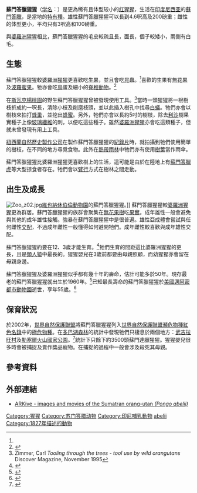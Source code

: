 {{Speciesbox
| taxon = Pongo abelii
| authority = [[René-Primevère_Lesson|Lesson]], 1827
| name = 蘇門答臘猩猩
| status = CR
| status_ref = <ref name=IUCN>{{IUCN2007 | assessors = Singleton, I., Wich, S.A. & Griffiths, M. | year = 2007 | id = 39780 | title = Pongo abelii | downloaded = 2007-09-13}}</ref>
| trend = unknown
| status_system = iucn3.1
| image = Orang-utan bukit lawang 2006.jpg
| image_width = 250px
| range_map = Mapa distribuicao pongo abelii.png
| range_map_caption = 分布区域
}}
'''蘇門答臘猩猩'''（[[学名|学名]]：''{{lang|la|Pongo abelii}}''）是更為稀有且体型较小的[[红猩猩|红猩猩]]，生活在[[印度尼西亚|印度尼西亚]]的[[蘇門答臘|蘇門答臘]]，是當地的[[特有種|特有種]]。雄性蘇門答臘猩猩可以長到4.6呎高及200磅重；雌性的体型更小，平均只有3呎高和100磅重。

與[[婆羅洲猩猩|婆羅洲猩猩]]相比，蘇門答臘猩猩的毛皮較疏且長，面長，個子較矮小，兩側有白毛。

==生態==
蘇門答臘猩猩較[[婆羅洲猩猩|婆羅洲猩猩]]更喜歡吃[[生果|生果]]，並且會吃[[昆蟲|昆蟲]]。<ref name="wich2004"/>喜歡的生果有[[無花果|無花果]]及[[波羅蜜果|波羅蜜果]]。牠亦會吃[[鳥|鳥]]蛋及細小的[[脊椎動物|脊椎動物]]。<ref>{{Cite web |url=http://www.bbc.co.uk/nature/wildfacts/factfiles/360.shtml |title=BBC - Science & Nature - Wildfacts - Sumatran orangutan |access-date=2008-01-31 |archive-date=2012-07-21 |archive-url=https://archive.today/20120721082357/http://www.bbc.co.uk/nature/life/Sumatran_Orangutan |dead-url=no }}</ref>

在[[斯瓦克楊桃園|斯瓦克楊桃園]]的野生蘇門答臘猩猩曾被發現使用工具。<ref>Zimmer, Carl ''Tooling through the trees - tool use by wild orangutans'' Discover Magazine, November 1995</ref>當時一頭猩猩將一根樹枝折成約一呎長，清除小枝及削磨枝頭，並以此插入樹孔中找尋[[白蟻|白蟻]]。牠們亦會以樹枝來拍打[[蜂巢|蜂巢]]，並挖出[[蜂蜜|蜂蜜]]。另外，牠們亦會以長約5吋的樹枝，除去[[利沙|利沙]]樹果實種子上像[[玻璃纖維|玻璃纖維]]的刺，以便吃這些種子。雖然[[婆羅洲猩猩|婆羅洲猩猩]]亦會吃這類種子，但就未曾發現有用上工具。

[[紐西蘭自然歷史製作公司|紐西蘭自然歷史製作公司]]在製作蘇門答臘猩猩的[[紀錄片|紀錄片]]時，就拍攝到牠們使用簡單的樹枝，在不同的地方尋覓食物。此外在[[熱帶雨林|熱帶雨林]]中牠們亦有使用[[樹葉|樹葉]]當作雨傘。

蘇門答臘猩猩比婆羅洲猩猩更喜歡樹上的生活，這可能是由於在陸地上有[[蘇門答臘虎|蘇門答臘虎]]等大型掠食者存在。牠們會以[[臂行|臂行]]方式在樹林之間走動。

==出生及成長==
[[File:Zoo_z02.jpg|thumb]][[維也納休伯倫動物園|維也納休伯倫動物園]]的蘇門答臘猩猩。]]
蘇門答臘猩猩較[[婆羅洲猩猩|婆羅洲猩猩]]更為群居。蘇門答臘猩猩的族群會聚集在[[無花果樹|無花果樹]]吃[[果實|果實]]。成年雄性一般會避免與其他的成年雄性接觸。強暴在蘇門答臘猩猩中是很普遍。雄性亞成體會嘗試與任何雌性[[交配|交配]]，不過成年雌性一般懂得如何避開牠們。成年雌性較喜歡與成年雄性交配。

蘇門答臘猩猩約要在12、3歲才能生育。<ref name="wich2004">{{cite journal en|title=Life history of wild Sumatran orangutans (''Pongo abelii'')|author=S. A. Wich; S. S. Utami-Atmoko; T. M. Setia; H. D. Rijksen; C. Schürmann, J.A.R.A.M. van Hooff and C. P. van Schaik|journal=Journal of Human Evolution|volume=47|issue=6|date=2004|pages=385-398|url=http://dx.doi.org/10.1016/j.jhevol.2004.08.006}}</ref>牠們生育的間距這比婆羅洲猩猩的更長，且是[[類人猿|類人猿]]中最長的。猩猩嬰兒在3歲前都要由母親照顧，而幼猩猩亦會留在母親身邊。

蘇門答臘猩猩及婆羅洲猩猩似乎都有幾十年的壽命，估計可能多於50年。現存最老的蘇門答臘猩猩就出生於1960年。<ref>{{cite news en|title=Singapore's most famous ape celebrates 46th birthday|url=http://www.khaleejtimes.com/DisplayArticleNew.asp?xfile=data/theworld/2006/June/theworld_June523.xml&section=theworld|publisher=Khaleej Times|date=2006-06-18|accessdate=2021-05-14|archive-date=2008-04-22|archive-url=https://web.archive.org/web/20080422101511/http://www.khaleejtimes.com/DisplayArticleNew.asp?xfile=data%2Ftheworld%2F2006%2FJune%2Ftheworld_June523.xml&section=theworld|dead-url=yes}}</ref>已知最長壽命的蘇門答臘猩猩於[[美國|美國]][[邁阿密都市動物園|邁阿密都市動物園]]逝世，享年55歲。<ref>{{cite news en|title='World's oldest' orang-utan dies|url=http://news.bbc.co.uk/2/hi/americas/7166338.stm|publisher=BBC News|date=2007-12-31|accessdate=2008-01-31|archive-date=2018-06-24|archive-url=https://web.archive.org/web/20180624011241/http://news.bbc.co.uk/2/hi/americas/7166338.stm|dead-url=no}}</ref>

==保育狀況==
於2002年，[[世界自然保護聯盟|世界自然保護聯盟]]將蘇門答臘猩猩列入[[世界自然保護聯盟瀕危物種紅色名錄|世界自然保護聯盟瀕危物種紅色名錄]]中的[[極危物種|極危物種]]。在[[多巴湖|多巴湖]][[森林|森林]]的統計中發現牠們只棲息於兩個地方：[[武吉拉旺村|武吉拉旺村]]及[[勒塞爾火山國家公園|勒塞爾火山國家公園]]。<ref>{{cite journal en|title=The status of the Sumatran orang-utan ''Pongo abelii'':an update|author=S. A. Wich; I. Singleton; S. S. Utami-Atmoko; M. L. Geurts; H. D. Rijksen; and C. P. van Schaik|journal=Flora & Fauna International|volume=37|issue=1|date=2003|url=http://dx.doi.org/10.1017/S0030605303000115}}</ref>統計下只餘下約3500頭蘇門達臘猩猩。猩猩嬰兒很多時會被捕捉及賣作獎品寵物。在捕捉的過程中一般會涉及殺死其母親。

==參考資料==
{{reflist|2}}

==外部連結==
* [https://web.archive.org/web/20060414123544/http://www.arkive.org/species/GES/mammals/Pongo_abelii/ ARKive - images and movies of the Sumatran orang-utan ''(Pongo abelii)''] {{en icon}}
{{Hominidae nav|state=collapsed}}
{{Taxonbar|from=Q543424}}

[[Category:猩猩|Category:猩猩]]
[[Category:苏门答腊动物|Category:苏门答腊动物]]
[[Category:印尼哺乳動物|Category:印尼哺乳動物]]
[[Category:猩猩属|abelii]]
[[Category:1827年描述的動物|Category:1827年描述的動物]]